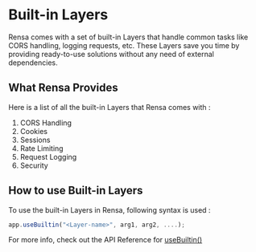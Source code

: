 # Built-in Layers

Rensa comes with a set of built-in Layers that handle common tasks like CORS handling, logging requests, etc. These Layers save you time by providing ready-to-use solutions without any need of external dependencies.

## What Rensa Provides

Here is a list of all the built-in Layers that Rensa comes with :
1. CORS Handling
2. Cookies
3. Sessions
4. Rate Limiting
5. Request Logging
6. Security

## How to use Built-in Layers

To use the built-in Layers in Rensa, following syntax is used :
```js
app.useBuiltin("<Layer-name>", arg1, arg2, ....);
```

For more info, check out the API Reference for [useBuiltin()](/docs/useBuiltin())

